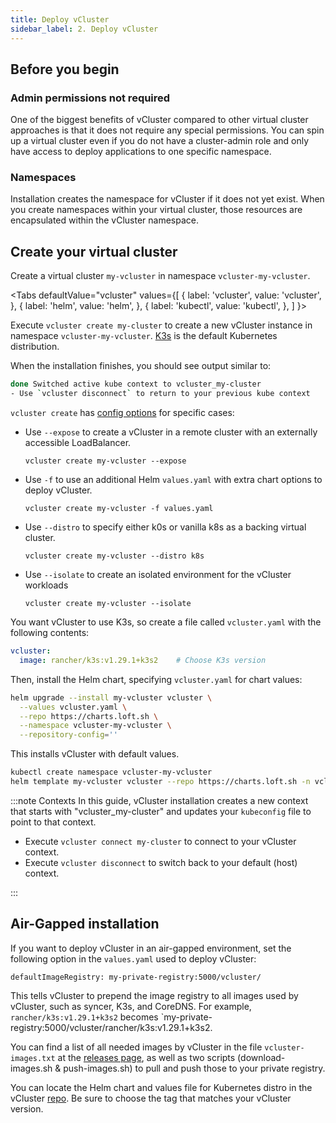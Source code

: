```yaml
---
title: Deploy vCluster
sidebar_label: 2. Deploy vCluster
---
```



## Before you begin

### Admin permissions not required

One of the biggest benefits of vCluster compared to other virtual cluster approaches is that it does not require any special permissions. You can spin up a virtual cluster even if you do not have a cluster-admin role and only have access to deploy applications to one specific namespace.

### Namespaces

Installation creates the namespace for vCluster if it does not yet exist. When you create namespaces within your virtual cluster, those resources are encapsulated within the vCluster namespace. 

## Create your virtual cluster

Create a virtual cluster `my-vcluster` in namespace `vcluster-my-vcluster`.

<Tabs
  defaultValue="vcluster"
  values={[
    { label: 'vcluster', value: 'vcluster', },
    { label: 'helm', value: 'helm', },
    { label: 'kubectl', value: 'kubectl', },
  ]
}>
<TabItem value="vcluster">

Execute `vcluster create my-cluster` to create a new vCluster instance in namespace `vcluster-my-vcluster`. [K3s](https://k3s.io/) is the default Kubernetes distribution.

When the installation finishes, you should see output similar to:

```bash
done Switched active kube context to vcluster_my-cluster
- Use `vcluster disconnect` to return to your previous kube context
```

`vcluster create` has [config options](/cli/vcluster_create.md) for specific cases:

* Use `--expose` to create a vCluster in a remote cluster with an externally accessible LoadBalancer. 

  `vcluster create my-vcluster --expose`

* Use `-f` to use an additional Helm `values.yaml` with extra chart options to deploy vCluster.

  `vcluster create my-vcluster -f values.yaml`

* Use `--distro` to specify either k0s or vanilla k8s as a backing virtual cluster.

  `vcluster create my-vcluster --distro k8s`

* Use `--isolate` to create an isolated environment for the vCluster workloads
  
  `vcluster create my-vcluster --isolate`



</TabItem>
<TabItem value="helm">

You want vCluster to use K3s, so create a file called `vcluster.yaml` with the following contents:

```yaml
vcluster:
  image: rancher/k3s:v1.29.1+k3s2    # Choose K3s version
```

Then, install the Helm chart, specifying `vcluster.yaml` for chart values:

```bash
helm upgrade --install my-vcluster vcluster \
  --values vcluster.yaml \
  --repo https://charts.loft.sh \
  --namespace vcluster-my-vcluster \
  --repository-config=''
```

</TabItem>
<TabItem value="kubectl">

This installs vCluster with default values.

```bash
kubectl create namespace vcluster-my-vcluster
helm template my-vcluster vcluster --repo https://charts.loft.sh -n vcluster-my-vcluster | kubectl apply -f -
```

</TabItem>
</Tabs>

:::note Contexts
In this guide, vCluster installation creates a new context that starts with "vcluster_my-cluster" and updates your `kubeconfig` file to point to that context. 

* Execute `vcluster connect my-cluster` to connect to your vCluster context.
* Execute `vcluster disconnect` to switch back to your default (host) context.

:::


## Air-Gapped installation

If you want to deploy vCluster in an air-gapped environment, set the following option in the `values.yaml` used to deploy vCluster:

```
defaultImageRegistry: my-private-registry:5000/vcluster/
```

This tells vCluster to prepend the image registry to all images used by vCluster, such as syncer, K3s, and CoreDNS. For example, `rancher/k3s:v1.29.1+k3s2` becomes `my-private-registry:5000/vcluster/rancher/k3s:v1.29.1+k3s2.

You can find a list of all needed images by vCluster in the file `vcluster-images.txt` at the [releases page](https://github.com/loft-sh/vcluster/releases), as well as two scripts (download-images.sh & push-images.sh) to pull and push those to your private registry. 

You can locate the Helm chart and values file for Kubernetes distro in the vCluster [repo](https://github.com/loft-sh/vcluster/tree/main/charts). Be sure to choose the tag that matches your vCluster version.

